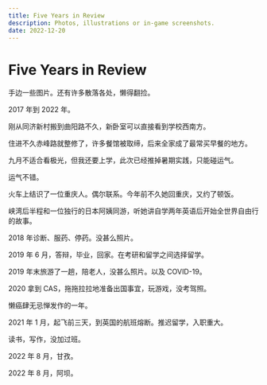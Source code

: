 ```yaml
---
title: Five Years in Review
description: Photos, illustrations or in-game screenshots.
date: 2022-12-20
---
```


<Date date="2022-12-20" />

# Five Years in Review

手边一些图片。还有许多散落各处，懒得翻捡。

2017 年到 2022 年。

<Graphic
  src="/images/2022/2017-fangshan.jpg"
  alt="2017 年 1 月，在方山路过的废弃小屋。"
/>

<Graphic
  src="/images/2022/2017-portrait.jpg"
  alt="2017 年 5 月，在上海家中的自画像。数位板和 Ai。"
/>

刚从同济新村搬到曲阳路不久，新卧室可以直接看到学校西南方。

住进不久赤峰路就整修了，许多餐馆被取缔，后来全家成了最常买早餐的地方。

<Graphic
  src="/images/2022/2017-helsinki.jpg"
  alt="2017 年 9 月，Kiasma 的展览。"
/>

<Graphic
  src="/images/2022/2017-copenhagen.jpg"
  alt="2017 年 9 月，Arken 的展览。"
/>

<Graphic
  src="/images/2022/2017-rovaniemi-1.jpg"
  alt="2017 年 9 月，Rovaniemi 的极光。"
/>

<Graphic
  src="/images/2022/2017-rovaniemi-2.jpg"
  alt="2017 年 9 月，Rovaniemi 的极光。"
/>

九月不适合看极光，但我还要上学，此次已经推掉暑期实践，只能碰运气。

运气不错。

<Graphic
  src="/images/2022/2017-oslo.jpg"
  alt="2017 年 9 月，Flåm 的高山小火车。相机进水了。"
/>

火车上结识了一位重庆人。偶尔联系。今年前不久她回重庆，又约了顿饭。

峡湾后半程和一位独行的日本阿姨同游，听她讲自学两年英语后开始全世界自由行的故事。

2018 年诊断、服药、停药。没甚么照片。

<Graphic
  src="/images/2022/2019-shanghai-1.jpg"
  alt="2019 年 4 月，路过上海的公寓门口。"
/>

<Graphic
  src="/images/2022/2019-shanghai-2.jpg"
  alt="2019 年 5 月，公寓电梯。毕业在即。"
/>

2019 年 6 月，答辩，毕业，回家。在考研和留学之间选择留学。

2019 年末旅游了一趟，陪老人，没甚么照片。以及 COVID-19。

2020 拿到 CAS，拖拖拉拉地准备出国事宜，玩游戏，没考驾照。

懒癌肆无忌惮发作的一年。

<Graphic src="/images/2022/game-acorigins.jpg" alt="Assassin’s Creed Origins" />

<Graphic
  src="/images/2022/game-acvalhalla-1.jpg"
  alt="Assassin’s Creed Valhalla"
/>

<Graphic
  src="/images/2022/game-acvalhalla-2.jpg"
  alt="Assassin’s Creed Valhalla"
/>

<Graphic src="/images/2022/game-fnv.jpg" alt="Fallout: New Vegas" />

<Graphic src="/images/2022/game-katana-zero.jpg" alt="Katana ZERO" />

2021 年 1 月，起飞前三天，到英国的航班熔断。推迟留学，入职重大。

读书，写作，没加过班。

2022 年 8 月，甘孜。

<Graphic src="/images/2022/2022-ganzi-1.jpg" alt="垭口的湖。" />

<Graphic src="/images/2022/2022-ganzi-2.jpg" alt="峰顶的头骨。" />

2022 年 8 月，阿坝。

<Graphic src="/images/2022/2022-aba-1.jpg" alt="草原深处的塑像。" />

<Graphic src="/images/2022/2022-aba-2.jpg" alt="藏寨里的经幡。" />
